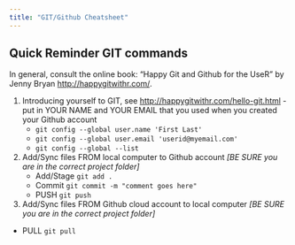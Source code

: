 ```yaml
---
title: "GIT/Github Cheatsheet"
---
```


## Quick Reminder GIT commands

In general, consult the online book: "Happy Git and Github for the UseR" by Jenny Bryan [http://happygitwithr.com/](http://happygitwithr.com/).

1. Introducing yourself to GIT, see [http://happygitwithr.com/hello-git.html](http://happygitwithr.com/hello-git.html) - put in YOUR NAME and YOUR EMAIL that you used when you created your Github account
    * `git config --global user.name 'First Last'`
    * `git config --global user.email 'userid@myemail.com'`
    * `git config --global --list`
    
2. Add/Sync files FROM local computer to Github account _[BE SURE you are in the correct project folder]_
    * Add/Stage `git add .`
    * Commit `git commit -m "comment goes here"`
    * PUSH `git push`
    
3. Add/Sync files FROM Github cloud account to local computer _[BE SURE you are in the correct project folder]_
  * PULL `git pull`
  
